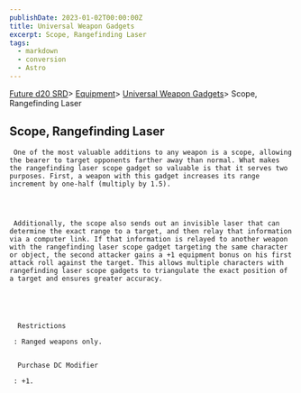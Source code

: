 ```yaml
---
publishDate: 2023-01-02T00:00:00Z
title: Universal Weapon Gadgets
excerpt: Scope, Rangefinding Laser
tags:
  - markdown
  - conversion
  - Astro
---
```







[Future d20 SRD](/#futureD20)> [Equipment](future-d20-srd-equipment-index)> [Universal Weapon Gadgets](future-d20-srd-equipment-gadgets-universal-weapons-index)> Scope, Rangefinding Laser
    





## Scope, Rangefinding Laser
    



     One of the most valuable additions to any weapon is a scope, allowing the bearer to target opponents farther away than normal. What makes the rangefinding laser scope gadget so valuable is that it serves two purposes. First, a weapon with this gadget increases its range increment by one-half (multiply by 1.5).
    



     Additionally, the scope also sends out an invisible laser that can determine the exact range to a target, and then relay that information via a computer link. If that information is relayed to another weapon with the rangefinding laser scope gadget targeting the same character or object, the second attacker gains a +1 equipment bonus on his first attack roll against the target. This allows multiple characters with rangefinding laser scope gadgets to triangulate the exact position of a target and ensures greater accuracy.
    




      Restrictions
     
     : Ranged weapons only.
     

      Purchase DC Modifier
     
     : +1.
    




